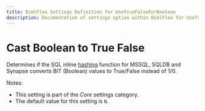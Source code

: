---
title: BimlFlex Settings Definition for UseTrueFalseForBoolean
description: Documentation of settings option within BimlFlex for UseTrueFalseForBoolean
---
<head>
  <meta name="varigenceProduct" content="BimlFlex"></meta>
  <meta name="varigenceArticleType" content="Reference"></meta>
</head>


# Cast Boolean to True False

Determines if the SQL inline [hashing](../../concepts/hashing) function for MSSQL, SQLDB and Synapse converts BIT (Boolean) values to True/False instead of 1/0.

Notes:

* This setting is part of the *Core* settings category.
* The default value for this setting is `N`.
